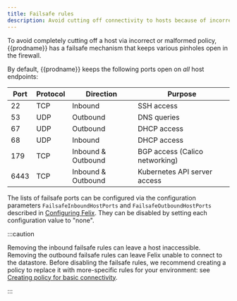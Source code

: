 ```yaml
---
title: Failsafe rules
description: Avoid cutting off connectivity to hosts because of incorrect network policies.
---
```



To avoid completely cutting off a host via incorrect or malformed
policy, {{prodname}} has a failsafe mechanism that keeps various pinholes open
in the firewall.

By default, {{prodname}} keeps the following ports open on *all* host endpoints:

| Port   | Protocol | Direction           |              Purpose                           |
|--------|----------|---------------------|------------------------------------------------|
|   22   |   TCP    |  Inbound            |             SSH access                         |
|   53   |   UDP    |  Outbound           |             DNS queries                        |
|   67   |   UDP    |  Outbound           |             DHCP access                        |
|   68   |   UDP    |  Inbound            |             DHCP access                        |
|   179  |   TCP    |  Inbound & Outbound |             BGP access (Calico networking)     |
|   6443 |   TCP    |  Inbound & Outbound |             Kubernetes API server access       |


The lists of failsafe ports can be configured via the configuration parameters
`FailsafeInboundHostPorts` and `FailsafeOutboundHostPorts`
described in [Configuring
Felix](/reference/felix/configuration).  They
can be disabled by setting each configuration value to "none".

:::caution

Removing the inbound failsafe rules can leave a host inaccessible.
Removing the outbound failsafe rules can leave Felix unable to connect
to the datastore.
Before disabling the failsafe rules, we recommend creating a policy to
replace it with more-specific rules for your environment: see
[Creating policy for basic connectivity](connectivity.mdx).

:::
